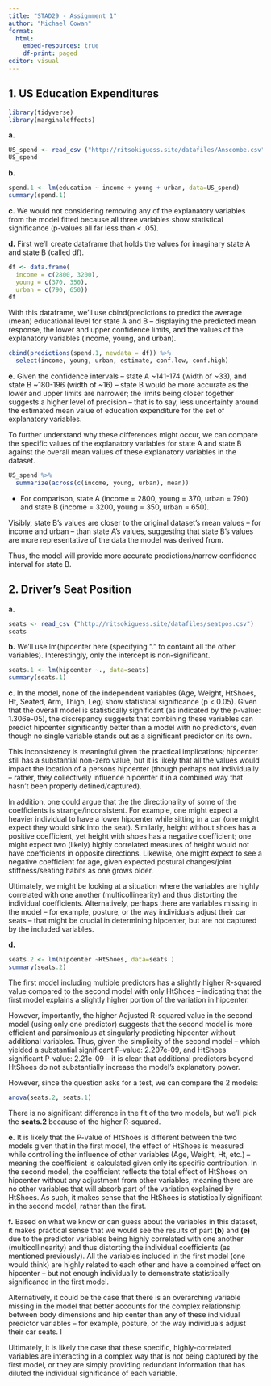 ---
title: "STAD29 - Assignment 1"
author: "Michael Cowan"
format: 
  html:
    embed-resources: true
    df-print: paged
editor: visual
---

## 1. US Education Expenditures

```{r}
library(tidyverse)
library(marginaleffects)
```

**a.**

```{r}
US_spend <- read_csv ("http://ritsokiguess.site/datafiles/Anscombe.csv")
US_spend
```

**b.**

```{r}
spend.1 <- lm(education ~ income + young + urban, data=US_spend)
summary(spend.1)
```

**c.** We would not considering removing any of the explanatory variables from the model fitted because all three variables show statistical significance (p-values all far less than \< .05).

**d.** First we'll create dataframe that holds the values for imaginary state A and state B (called df).

```{r}
df <- data.frame(
  income = c(2800, 3200),
  young = c(370, 350),
  urban = c(790, 650))
df
```

With this dataframe, we'll use cbind(predictions to predict the average (mean) educational level for state A and B -- displaying the predicted mean response, the lower and upper confidence limits, and the values of the explanatory variables (income, young, and urban).

```{r}
cbind(predictions(spend.1, newdata = df)) %>% 
  select(income, young, urban, estimate, conf.low, conf.high)
```

**e.** Given the confidence intervals -- state A \~141-174 (width of \~33), and state B \~180-196 (width of \~16) -- state B would be more accurate as the lower and upper limits are narrower; the limits being closer together suggests a higher level of precision -- that is to say, less uncertainty around the estimated mean value of education expenditure for the set of explanatory variables.

To further understand why these differences might occur, we can compare the specific values of the explanatory variables for state A and state B against the overall mean values of these explanatory variables in the dataset.

```{r}
US_spend %>%
  summarize(across(c(income, young, urban), mean))
```

-   For comparison, state A (income = 2800, young = 370, urban = 790) and state B (income = 3200, young = 350, urban = 650).

Visibly, state B's values are closer to the original dataset's mean values -- for income and urban -- than state A's values, suggesting that state B's values are more representative of the data the model was derived from.

Thus, the model will provide more accurate predictions/narrow confidence interval for state B.

## 2. Driver's Seat Position

**a.**

```{r}
seats <- read_csv ("http://ritsokiguess.site/datafiles/seatpos.csv")
seats
```

**b.** We'll use lm(hipcenter here (specifying "." to containt all the other variables). Interestingly, only the intercept is non-significant.

```{r}
seats.1 <- lm(hipcenter ~., data=seats)
summary(seats.1)
```

**c.** In the model, none of the independent variables (Age, Weight, HtShoes, Ht, Seated, Arm, Thigh, Leg) show statistical significance (p \< 0.05). Given that the overall model is statistically significant (as indicated by the p-value: 1.306e-05), the discrepancy suggests that combining these variables can predict hipcenter significantly better than a model with no predictors, even though no single variable stands out as a significant predictor on its own.

This inconsistency is meaningful given the practical implications; hipcenter still has a substantial non-zero value, but it is likely that all the values would impact the location of a persons hipcenter (though perhaps not individually -- rather, they collectively influence hipcenter it in a combined way that hasn't been properly defined/captured).

In addition, one could argue that the the directionality of some of the coefficients is strange/inconsistent. For example, one might expect a heavier individual to have a lower hipcenter while sitting in a car (one might expect they would sink into the seat). Similarly, height without shoes has a positive coefficient, yet height with shoes has a negative coefficient; one might expect two (likely) highly correlated measures of height would not have coefficients in opposite directions. Likewise, one might expect to see a negative coefficient for age, given expected postural changes/joint stiffness/seating habits as one grows older.

Ultimately, we might be looking at a situation where the variables are highly correlated with one another (multicollinearity) and thus distorting the individual coefficients. Alternatively, perhaps there are variables missing in the model -- for example, posture, or the way individuals adjust their car seats -- that might be crucial in determining hipcenter, but are not captured by the included variables.

**d.**

```{r}
seats.2 <- lm(hipcenter ~HtShoes, data=seats )
summary(seats.2)
```

The first model including multiple predictors has a slightly higher R-squared value compared to the second model with only HtShoes -- indicating that the first model explains a slightly higher portion of the variation in hipcenter.

However, importantly, the higher Adjusted R-squared value in the second model (using only one predictor) suggests that the second model is more efficient and parsimonious at singularly predicting hipcenter without additional variables. Thus, given the simplicity of the second model -- which yielded a substantial significant P-value: 2.207e-09, and HtShoes significant P-value: 2.21e-09 -- it is clear that additional predictors beyond HtShoes do not substantially increase the model's explanatory power.

However, since the question asks for a test, we can compare the 2 models:

```{r}
anova(seats.2, seats.1)
```

There is no significant difference in the fit of the two models, but we'll pick the **seats.2** because of the higher R-squared.

**e.** It is likely that the P-value of HtShoes is different between the two models given that in the first model, the effect of HtShoes is measured while controlling the influence of other variables (Age, Weight, Ht, etc.) -- meaning the coefficient is calculated given only its specific contribution. In the second model, the coefficient reflects the total effect of HtShoes on hipcenter without any adjustment from other variables, meaning there are no other variables that will absorb part of the variation explained by HtShoes. As such, it makes sense that the HtShoes is statistically significant in the second model, rather than the first.

**f.** Based on what we know or can guess about the variables in this dataset, it makes practical sense that we would see the results of part **(b)** and **(e)** due to the predictor variables being highly correlated with one another (multicollinearity) and thus distorting the individual coefficients (as mentioned previously). All the variables included in the first model (one would think) are highly related to each other and have a combined effect on hipcenter -- but not enough individually to demonstrate statistically significance in the first model.

Alternatively, it could be the case that there is an overarching variable missing in the model that better accounts for the complex relationship between body dimensions and hip center than any of these individual predictor variables -- for example, posture, or the way individuals adjust their car seats. I

Ultimately, it is likely the case that these specific, highly-correlated variables are interacting in a complex way that is not being captured by the first model, or they are simply providing redundant information that has diluted the individual significance of each variable.
